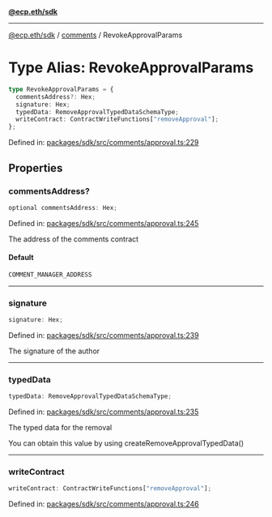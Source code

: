 [**@ecp.eth/sdk**](../../index.mdx)

***

[@ecp.eth/sdk](/sdk-reference/index.mdx) / [comments](/sdk-reference/comments/index.mdx) / RevokeApprovalParams

# Type Alias: RevokeApprovalParams

```ts
type RevokeApprovalParams = {
  commentsAddress?: Hex;
  signature: Hex;
  typedData: RemoveApprovalTypedDataSchemaType;
  writeContract: ContractWriteFunctions["removeApproval"];
};
```

Defined in: [packages/sdk/src/comments/approval.ts:229](https://github.com/ecp-eth/comments-monorepo/blob/main/packages/sdk/src/comments/approval.ts#L229)

## Properties

### commentsAddress?

```ts
optional commentsAddress: Hex;
```

Defined in: [packages/sdk/src/comments/approval.ts:245](https://github.com/ecp-eth/comments-monorepo/blob/main/packages/sdk/src/comments/approval.ts#L245)

The address of the comments contract

#### Default

```ts
COMMENT_MANAGER_ADDRESS
```

***

### signature

```ts
signature: Hex;
```

Defined in: [packages/sdk/src/comments/approval.ts:239](https://github.com/ecp-eth/comments-monorepo/blob/main/packages/sdk/src/comments/approval.ts#L239)

The signature of the author

***

### typedData

```ts
typedData: RemoveApprovalTypedDataSchemaType;
```

Defined in: [packages/sdk/src/comments/approval.ts:235](https://github.com/ecp-eth/comments-monorepo/blob/main/packages/sdk/src/comments/approval.ts#L235)

The typed data for the removal

You can obtain this value by using createRemoveApprovalTypedData()

***

### writeContract

```ts
writeContract: ContractWriteFunctions["removeApproval"];
```

Defined in: [packages/sdk/src/comments/approval.ts:246](https://github.com/ecp-eth/comments-monorepo/blob/main/packages/sdk/src/comments/approval.ts#L246)
